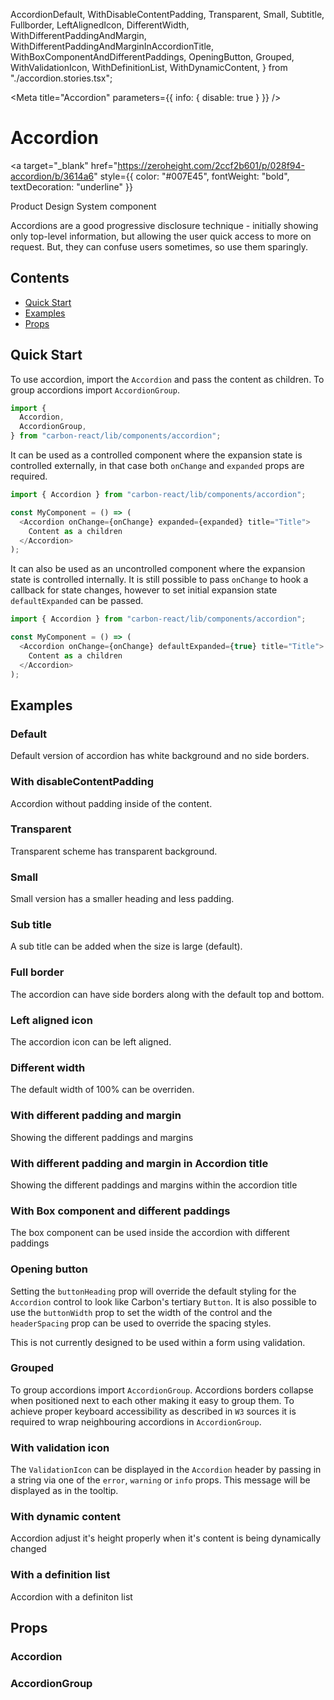 
  AccordionDefault,
  WithDisableContentPadding,
  Transparent,
  Small,
  Subtitle,
  Fullborder,
  LeftAlignedIcon,
  DifferentWidth,
  WithDifferentPaddingAndMargin,
  WithDifferentPaddingAndMarginInAccordionTitle,
  WithBoxComponentAndDifferentPaddings,
  OpeningButton,
  Grouped,
  WithValidationIcon,
  WithDefinitionList,
  WithDynamicContent,
} from "./accordion.stories.tsx";

<Meta title="Accordion" parameters={{ info: { disable: true } }} />

# Accordion

<a
  target="_blank"
  href="https://zeroheight.com/2ccf2b601/p/028f94-accordion/b/3614a6"
  style={{ color: "#007E45", fontWeight: "bold", textDecoration: "underline" }}
>
  Product Design System component
</a>

Accordions are a good progressive disclosure technique - initially showing only top-level information, but allowing the user quick access to more on request. But, they can confuse users sometimes, so use them sparingly.

## Contents

- [Quick Start](#quick-start)
- [Examples](#examples)
- [Props](#props)

## Quick Start

To use accordion, import the `Accordion` and pass the content as children. To group accordions import `AccordionGroup`.

```javascript
import {
  Accordion,
  AccordionGroup,
} from "carbon-react/lib/components/accordion";
```

It can be used as a controlled component where the expansion state is controlled externally,
in that case both `onChange` and `expanded` props are required.

```javascript
import { Accordion } from "carbon-react/lib/components/accordion";

const MyComponent = () => (
  <Accordion onChange={onChange} expanded={expanded} title="Title">
    Content as a children
  </Accordion>
);
```

It can also be used as an uncontrolled component where the expansion state is controlled internally.
It is still possible to pass `onChange` to hook a callback for state changes, however to set initial expansion state `defaultExpanded` can be passed.

```javascript
import { Accordion } from "carbon-react/lib/components/accordion";

const MyComponent = () => (
  <Accordion onChange={onChange} defaultExpanded={true} title="Title">
    Content as a children
  </Accordion>
);
```

## Examples

### Default

Default version of accordion has white background and no side borders.

<Canvas>
  <Story name="default" story={AccordionDefault} />
</Canvas>

### With disableContentPadding

Accordion without padding inside of the content.

<Canvas>
  <Story
    parameters={{ chromatic: { disable: true } }}
    name="with disableContentPadding"
    story={WithDisableContentPadding}
  />
</Canvas>

### Transparent

Transparent scheme has transparent background.

<Canvas>
  <Story
    name="transparent"
    parameters={{ chromatic: { disable: true } }}
    story={Transparent}
  />
</Canvas>

### Small

Small version has a smaller heading and less padding.

<Canvas>
  <Story name="small" story={Small} />
</Canvas>

### Sub title

A sub title can be added when the size is large (default).

<Canvas>
  <Story name="sub title" story={Subtitle} />
</Canvas>

### Full border

The accordion can have side borders along with the default top and bottom.

<Canvas>
  <Story name="full border" story={Fullborder} />
</Canvas>

### Left aligned icon

The accordion icon can be left aligned.

<Canvas>
  <Story name="icon left" story={LeftAlignedIcon} />
</Canvas>

### Different width

The default width of 100% can be overriden.

<Canvas>
  <Story name="different width" story={DifferentWidth} />
</Canvas>

### With different padding and margin

Showing the different paddings and margins

<Canvas>
  <Story
    name="with different padding and margin"
    story={WithDifferentPaddingAndMargin}
  />
</Canvas>

### With different padding and margin in Accordion title

Showing the different paddings and margins within the accordion title

<Canvas>
  <Story
    name="with different padding and margin in Accordion title"
    story={WithDifferentPaddingAndMarginInAccordionTitle}
  />
</Canvas>

### With Box component and different paddings

The box component can be used inside the accordion with different paddings

<Canvas>
  <Story
    name="with Box component and different paddings"
    parameters={{ chromatic: { disable: true } }}
    story={WithBoxComponentAndDifferentPaddings}
  />
</Canvas>

### Opening button

Setting the `buttonHeading` prop will override the default styling for the `Accordion` control to look like Carbon's tertiary
`Button`. It is also possible to use the `buttonWidth` prop to set the width of the control and the `headerSpacing` prop
can be used to override the spacing styles.

This is not currently designed to be used within a form using validation.

<Canvas>
  <Story name="opening button" story={OpeningButton} />
</Canvas>

### Grouped

To group accordions import `AccordionGroup`. Accordions borders collapse when positioned next to each other making it easy to group them.
To achieve proper keyboard accessibility as described in `W3` sources it is required to wrap neighbouring accordions in
`AccordionGroup`.

<Canvas>
  <Story name="grouped" story={Grouped} />
</Canvas>

### With validation icon

The `ValidationIcon` can be displayed in the `Accordion` header by passing in a string via one of the `error`,
`warning` or `info` props. This message will be displayed as in the tooltip.

<Canvas>
  <Story name="validation icon" story={WithValidationIcon} />
</Canvas>

### With dynamic content

Accordion adjust it's height properly when it's content is being dynamically changed

<Canvas>
  <Story name="with dynamic content" story={WithDynamicContent} />
</Canvas>

### With a definition list

Accordion with a definiton list

<Canvas>
  <Story
    name="with a definition list"
    parameters={{ chromatic: { disable: true } }}
    story={WithDefinitionList}
  />
</Canvas>

## Props

### Accordion

<StyledSystemProps of={Accordion} noHeader spacing />

### AccordionGroup

<StyledSystemProps of={AccordionGroup} noHeader margin />
